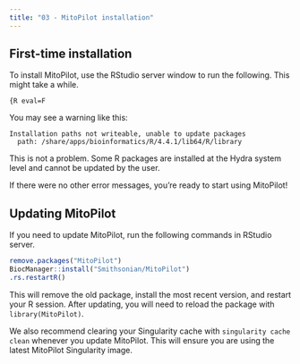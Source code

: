 ```yaml
---
title: "03 - MitoPilot installation"
---
```


## First-time installation

To install MitoPilot, use the RStudio server window to run the following. This might take a while.

```{R eval=F
```

You may see a warning like this:

```
Installation paths not writeable, unable to update packages
  path: /share/apps/bioinformatics/R/4.4.1/lib64/R/library
```

This is not a problem. Some R packages are installed at the Hydra system level and cannot be updated by the user.

If there were no other error messages, you're ready to start using MitoPilot!

## Updating MitoPilot

If you need to update MitoPilot, run the following commands in RStudio server.

```R
remove.packages("MitoPilot")
BiocManager::install("Smithsonian/MitoPilot")
.rs.restartR()
```

This will remove the old package, install the most recent version, and restart your R session. After updating, you will need to reload the package with `library(MitoPilot)`.

We also recommend clearing your Singularity cache with `singularity cache clean` whenever you update MitoPilot. This will ensure you are using the latest MitoPilot Singularity image. 